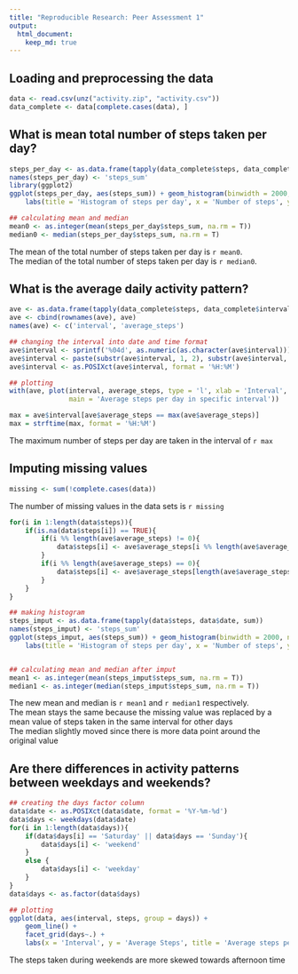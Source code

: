 ```yaml
---
title: "Reproducible Research: Peer Assessment 1"
output: 
  html_document:
    keep_md: true
---
```



## Loading and preprocessing the data
```r
data <- read.csv(unz("activity.zip", "activity.csv"))
data_complete <- data[complete.cases(data), ]
```

## What is mean total number of steps taken per day?
```r
steps_per_day <- as.data.frame(tapply(data_complete$steps, data_complete$date, sum))
names(steps_per_day) <- 'steps_sum'
library(ggplot2)
ggplot(steps_per_day, aes(steps_sum)) + geom_histogram(binwidth = 2000, na.rm = T, col = 'black', fill = 'red', alpha = 0.5) +
    labs(title = 'Histogram of steps per day', x = 'Number of steps', y = 'Count')

## calculating mean and median
mean0 <- as.integer(mean(steps_per_day$steps_sum, na.rm = T))
median0 <- median(steps_per_day$steps_sum, na.rm = T)
```

The mean of the total number of steps taken per day is `r mean0`.  
The median of the total number of steps taken per day is `r median0`.

## What is the average daily activity pattern?
```r
ave <- as.data.frame(tapply(data_complete$steps, data_complete$interval, mean))
ave <- cbind(rownames(ave), ave)
names(ave) <- c('interval', 'average_steps')

## changing the interval into date and time format
ave$interval <- sprintf('%04d', as.numeric(as.character(ave$interval)))
ave$interval <- paste(substr(ave$interval, 1, 2), substr(ave$interval, 3, 4), sep = ':')
ave$interval <- as.POSIXct(ave$interval, format = '%H:%M')

## plotting
with(ave, plot(interval, average_steps, type = 'l', xlab = 'Interval', ylab = 'Average Steps', 
               main = 'Average steps per day in specific interval'))

max = ave$interval[ave$average_steps == max(ave$average_steps)]
max = strftime(max, format = '%H:%M')
```

The maximum number of steps per day are taken in the interval of `r max`

## Imputing missing values
```r
missing <- sum(!complete.cases(data))
```

The number of missing values in the data sets is `r missing`

```r
for(i in 1:length(data$steps)){
    if(is.na(data$steps[i]) == TRUE){
        if(i %% length(ave$average_steps) != 0){
            data$steps[i] <- ave$average_steps[i %% length(ave$average_steps)]
        }
        if(i %% length(ave$average_steps) == 0){
            data$steps[i] <- ave$average_steps[length(ave$average_steps)]
        }
    }
}

## making histogram
steps_imput <- as.data.frame(tapply(data$steps, data$date, sum))
names(steps_imput) <- 'steps_sum'
ggplot(steps_imput, aes(steps_sum)) + geom_histogram(binwidth = 2000, na.rm = T, col = 'black', fill = 'blue', alpha = 0.5) + 
    labs(title = 'Histogram of steps per day', x = 'Number of steps', y = 'Count')


## calculating mean and median after imput
mean1 <- as.integer(mean(steps_imput$steps_sum, na.rm = T))
median1 <- as.integer(median(steps_imput$steps_sum, na.rm = T))
```

The new mean and median is `r mean1` and `r median1` respectively.  
The mean stays the same because the missing value was replaced by a mean value of steps taken in the same interval for other days  
The median slightly moved since there is more data point around the original value

## Are there differences in activity patterns between weekdays and weekends?
```r
## creating the days factor column
data$date <- as.POSIXct(data$date, format = '%Y-%m-%d')
data$days <- weekdays(data$date)
for(i in 1:length(data$days)){
    if(data$days[i] == 'Saturday' || data$days == 'Sunday'){
        data$days[i] <- 'weekend'
    }
    else {
        data$days[i] <- 'weekday'
    }
}
data$days <- as.factor(data$days)

## plotting
ggplot(data, aes(interval, steps, group = days)) + 
    geom_line() + 
    facet_grid(days~.) + 
    labs(x = 'Interval', y = 'Average Steps', title = 'Average steps per day on weekdays and weekends')
```

The steps taken during weekends are more skewed towards afternoon time
